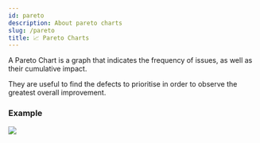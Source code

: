 ```yaml
---
id: pareto
description: About pareto charts
slug: /pareto
title: 📈 Pareto Charts
---
```



A Pareto Chart is a graph that indicates the frequency of issues, as well as their cumulative impact. 

They are useful to find the defects to prioritise in order to observe the greatest overall improvement.

### Example

![](/img/pareto.png)